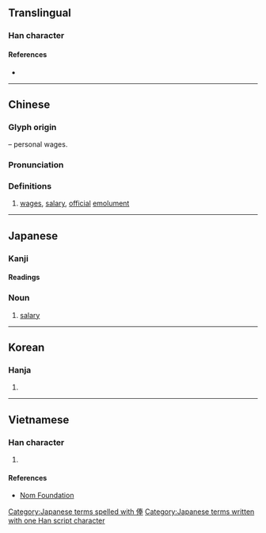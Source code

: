 {{character info/new}}
==Translingual==

===Han character===
{{Han char|rn=9|rad=人|as=08|sn=10|four=25253|canj=OQKQ|ids=⿰亻奉}}

====References====
* {{Han ref|kx=0106.190|dkj=00734|dj=0227.020|hdz=10169.160|uh=4FF8|ud=20472|bh=ADC4|bd=44484}}

----

==Chinese==
{{zh-forms}}

===Glyph origin===
{{Han etym}}
{{Han compound|人|alt1=亻|t1=person|奉|ls=psc|c1=s|c2=p}} – personal wages.

===Pronunciation===
{{zh-pron
|m=fèng
|c=fung2,fung6
|mn=qz:hǒng/tw,xm,zz:hōng
|mc=y
|oc=y
|ma=
|cat=n
}}

===Definitions===
{{zh-hanzi}}

# [[wage]]s, [[salary]], [[official]] [[emolument]]

----

==Japanese==

===Kanji===
{{ja-kanji|grade=c|rs=人08}}

====Readings====
{{ja-readings
|on=ほう
|kun=ふち-
}}

===Noun===
{{ja-noun|ほう}}

# [[salary]]

[[Category:Japanese terms spelled with 俸]]
[[Category:Japanese terms written with one Han script character]]

----

==Korean==

===Hanja===
{{ko-hanja|hangeul=봉|rv=bong|mr=pong}}

# {{defn|lang=ko|sort=人08}}

----

==Vietnamese==

===Han character===
{{vi-hantu|[[bổng]], [[bóng]], [[bỗng]], [[vụng]], [[bống]], [[phỗng]]|rs=人08}}

# {{defn|lang=vi|sort=人08}}

====References====
* [http://nomfoundation.org/common/nom_details.php?codepoint=4ff8 Nom Foundation]